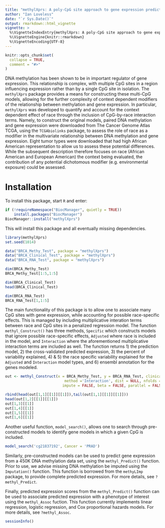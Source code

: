 ```yaml
---
title: "methylXprs: A poly-CpG site approach to gene expression prediction and association"
author: "Ian Loveless"
date: "`r Sys.Date()`"
output: rmarkdown::html_vignette
vignette: >
  %\VignetteIndexEntry{methylXprs: A poly-CpG site approach to gene expression prediction and association}
  %\VignetteEngine{knitr::rmarkdown}
  %\VignetteEncoding{UTF-8}
---
```


```r
knitr::opts_chunk$set(
  collapse = TRUE,
  comment = "#>"
)
```


DNA methylation has been shown to be in important regulator of gene expression. 
This relationship is complex, with multiple CpG sites in a  region influencing expression rather than by a single CpG site in isolation. The `methylXprs` package provides a means for constructing these multi-CpG models, allowing for the further complexity of context dependent modifiers of the relationship between methylation and gene expression. In particular, `methylXprs` was developed to quantify and account for the context dependent effect of race through the inclusion of CpG-by-race interaction terms. Namely, to construct the original models, paired DNA methylation and gene expression were downloaded from The Cancer Genome Atlas TCGA, using the `TCGAbiolinks` package, to assess the role of race as a modifier in the multivariate relationship between DNA methylation and gene expression. Eight tumor types were downloaded that had high African American representation to allow us to assess these potential differences. While the subsequent description therefore focuses on race (African American and European American) the context being evaluated, the contribution of any potential dichotomous modifier (e.g. environmental exposure) could be assessed. 


# Installation

To install this package, start `R` and enter:

```r
if (!requireNamespace("BiocManager", quietly = TRUE))
    install.packages("BiocManager")
BiocManager::install("methylXprs")
```

This will install this package and all eventually missing dependencies.



```r
library(methylXprs)
set.seed(1014)

data("BRCA_Methy_Test", package = "methylXprs")
data("BRCA_Clinical_Test", package = "methylXprs")
data("BRCA_RNA_Test", package = "methylXprs")

dim(BRCA_Methy_Test)
BRCA_Methy_Test[1:5,1:5]

dim(BRCA_Clinical_Test)
head(BRCA_Clinical_Test)

dim(BRCA_RNA_Test)
BRCA_RNA_Test[1,1:5]
```

The main functionality of this package is to allow one to associate many CpG sites with gene expression, while accounting for possible race-specific effects. This is managed by including multiplicative interation terms between race and CpG sites in a penalized regression model. The function `methyl_Construct()` 
has three methods, `Specific` which constructs models that ignore possible race-specific effects, `Adjusted` where race is included in the model, and `Interaction` where the aforementioned multiplicative interaction terms are included as well. The function returns 1) the prediction model, 2) the cross-validated predicted expression, 3) the percent of variability explained, 4) & 5) the race specific variability
explained for the `Adjusted` and `Interaction` model types, and 6) ensembl annotation for the genes modeled. 

```r
out <- methyl_Construct(x = BRCA_Methy_Test, y = BRCA_RNA_Test, clinical = BRCA_Clinical_Test,
                           method ='Interaction', dist = NULL, nfolds = NULL, 
                          impute = FALSE, beta = FALSE, parallel = FALSE, array = '450K')

rbind(head(out[1,1][[1]][[1]]),tail(out[1,1][[1]][[1]]))
head(out[1,2][[1]][[1]])
out[1,3][[1]]
out[1,4][[1]]
out[1,5][[1]]
out[1,6][[1]]
```

Another useful function, `model_search()`, allows one to search through pre-constructed models to identify gene models in which a given CpG is included.

```r
model_search('cg21837192', Cancer = 'PRAD')
```

Similarly, pre-constructed models can be used to predict gene expression from a  450K DNA methylation data set, using the `methyl_Predict()` function. Prior to use, we advise missing DNA methylation be imputed using the `Imputation()` function. This function is borrowed from the `methyLImp` package, to provide complete predicted expression. For more details, see `?methyl_Predict`. 

Finally, predicted expression scores from the `methyl_Predict()` function can be used to associate predicted expression with a phenotype of interest using the `methyl_Assoc` fuction. This function currently implements linear regression, logistic regression, and Cox proportional hazards models. For more details, see `?methyl_Assoc`.

```r
sessionInfo()
```
